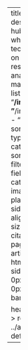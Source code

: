 ---
title: "Blogs"
description: |
 A hub for my blogs, where I showcase technical insights on economics research, data analysis, and machine learning
listing: 
  contents: 
    - "**/index.qmd"
    - "**/index.markdown"
    - "**/index.md"
  sort: "date desc"
  type: default
  categories: false
  sort-ui: false
  filter-ui: false
  fields: [title, author, categories, date, image]
  image-placeholder: sidebar.jpg
  image-align: right
  page-size: 5
  feed: true
citation: false
page-layout: article
format: 
  html: 
    grid:
      sidebar-width: 0px
      margin-width: 0px 
title-block-banner: false

header-includes: >
  <link rel="stylesheet" href="../assets/listing-default.css">
resources:
  - ../assets/listing-default.css
---
